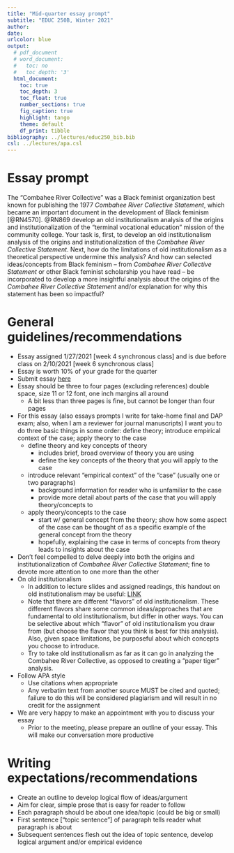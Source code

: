 ```yaml
---
title: "Mid-quarter essay prompt"
subtitle: "EDUC 250B, Winter 2021"
author: 
date: 
urlcolor: blue
output: 
  # pdf_document
  # word_document:
  #   toc: no
  #   toc_depth: '3'
  html_document:
    toc: true
    toc_depth: 3
    toc_float: true
    number_sections: true
    fig_caption: true
    highlight: tango
    theme: default
    df_print: tibble
bibliography: ../lectures/educ250_bib.bib
csl: ../lectures/apa.csl
---
```


# Essay prompt

<!-- your comment 
The "Combahee River Collective" published the 1977 _Combahee River Collective Statement_, which became an important document in the development of Black feminism. 

-->

The "Combahee River Collective" was a Black feminist organization best known for publishing the 1977 _Combahee River Collective Statement_, which became an important document in the development of Black feminism [@RN4570]. @RN869 develop an old institutionalism analysis of the origins and institutionalization of the "terminal vocational education" mission of the community college. Your task is, first, to develop an old institutionalism analysis of the origins and institutionalization of the _Combahee River Collective Statement_. Next, how do the limitations of old institutionalism as a theoretical perspective undermine this analysis? And how can selected ideas/concepts from Black feminism -- from _Combahee River Collective Statement_ or other Black feminist scholarship you have read -- be incorporated to develop a more insightful analysis about the origins of the  _Combahee River Collective Statement_ and/or explanation for why this statement has been so impactful?


# General guidelines/recommendations

- Essay assigned 1/27/2021 [week 4 synchronous class] and is due before class on 2/10/2021 [week 6 synchronous class]
- Essay is worth 10% of your grade for the quarter
- Submit essay [here](https://www.dropbox.com/request/Ea4MWcYgHdbXUtrwDBYd)
- Essay should be three to four pages (excluding references) double space, size 11 or 12 font, one inch margins all around
  - A bit less than three pages is fine, but cannot be longer than four pages
- For this essay (also essays prompts I write for take-home final and DAP exam; also, when I am a reviewer for journal manuscripts) I want you to do three basic things in some order: define theory; introduce empirical context of the case; apply theory to the case
  - define theory and key concepts of theory
    - includes brief, broad overview of theory you are using
    - define the key concepts of the theory that you will apply to the case
  - introduce relevant "empirical context" of the "case" (usually one or two paragraphs)
    - background information for reader who is unfamiliar to the case
    - provide more detail about parts of the case that you will apply theory/concepts to
  - apply theory/concepts to the case
    - start w/ general concept from the theory; show how some aspect of the case can be thought of as a specific example of the general concept from the theory
    - hopefully, explaining the case in terms of concepts from theory leads to insights about the case
- Don't feel compelled to delve deeply into both the origins and institutionalization of _Combahee River Collective Statement_; fine to devote more attention to one more than the other
- On old institutionalism
  - In addition to lecture slides and assigned readings, this handout on old institutionalism may be useful: [LINK](https://anyone-can-cook.github.io/orgs_class/lectures/old_institutionalism2/old_institutionalism_overview.html)
  - Note that there are different “flavors” of old institutionalism. These different flavors share some common ideas/approaches that are fundamental to old institutionalism, but differ in other ways. You can be selective about which “flavor” of old institutionalism you draw from (but choose the flavor that you think is best for this analysis). Also, given space limitations, be purposeful about which concepts you choose to introduce.
  - Try to take old institutionalism as far as it can go in analyzing the Combahee River Collective, as opposed to creating a "paper tiger" analysis.
- Follow APA style
  - Use citations when appropriate
  -	Any verbatim text from another source MUST be cited and quoted; failure to do this will be considered plagiarism and will result in no credit for the assignment
- We are very happy to make an appointment with you to discuss your essay
  - Prior to the meeting, please prepare an outline of your essay. This will make our conversation more productive

# Writing expectations/recommendations

- Create an outline to develop logical flow of ideas/argument
- Aim for clear, simple prose that is easy for reader to follow
- Each paragraph should be about one idea/topic (could be big or small)
- First sentence [“topic sentence”] of paragraph tells reader what paragraph is
about
- Subsequent sentences flesh out the idea of topic sentence, develop logical
argument and/or empirical evidence

